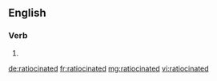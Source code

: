 ==English==

===Verb===
{{head|en}}

# {{en-past of|ratiocinate}}

[[de:ratiocinated]]
[[fr:ratiocinated]]
[[mg:ratiocinated]]
[[vi:ratiocinated]]